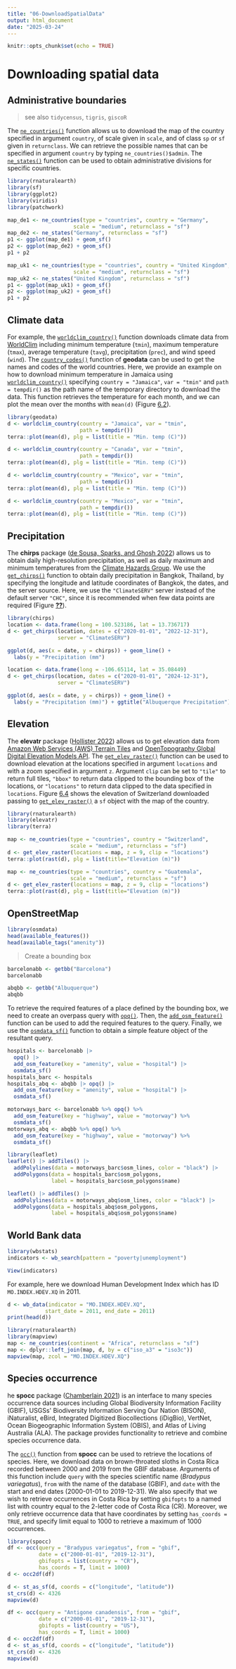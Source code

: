 ```yaml
---
title: "06-DownloadSpatialData"
output: html_document
date: "2025-03-24"
---
```


```r
knitr::opts_chunk$set(echo = TRUE)
```

# Downloading spatial data

## Administrative boundaries

> see also `tidycensus`, `tigris`, `giscoR`

The [`ne_countries()`](https://docs.ropensci.org/rnaturalearth/reference/ne_countries.html) function allows us to download the map of the country specified in argument `country`, of scale given in `scale`, and of class `sp` or `sf` given in `returnclass`. We can retrieve the possible names that can be specified in argument `country` by typing `ne_countries()$admin`. The [`ne_states()`](https://docs.ropensci.org/rnaturalearth/reference/ne_states.html) function can be used to obtain administrative divisions for specific countries.

```r
library(rnaturalearth)
library(sf)
library(ggplot2)
library(viridis)
library(patchwork)
```

```r
map_de1 <- ne_countries(type = "countries", country = "Germany", 
                     scale = "medium", returnclass = "sf")
map_de2 <- ne_states("Germany", returnclass = "sf")
p1 <- ggplot(map_de1) + geom_sf()
p2 <- ggplot(map_de2) + geom_sf()
p1 + p2
```

```r
map_uk1 <- ne_countries(type = "countries", country = "United Kingdom", 
                     scale = "medium", returnclass = "sf")
map_uk2 <- ne_states("United Kingdom", returnclass = "sf")
p1 <- ggplot(map_uk1) + geom_sf()
p2 <- ggplot(map_uk2) + geom_sf()
p1 + p2
```

## Climate data

For example, the [`worldclim_country()`](https://rdrr.io/pkg/geodata/man/worldclim.html) function downloads climate data from [WorldClim](https://www.worldclim.org/) including minimum temperature (`tmin`), maximum temperature (`tmax`), average temperature (`tavg`), precipitation (`prec`), and wind speed (`wind`). The [`country_codes()`](https://rdrr.io/pkg/geodata/man/countries.html) function of **geodata** can be used to get the names and codes of the world countries. Here, we provide an example on how to download minimum temperature in Jamaica using [`worldclim_country()`](https://rdrr.io/pkg/geodata/man/worldclim.html) specifying `country = "Jamaica"`, `var = "tmin"` and `path = tempdir()` as the path name of the temporary directory to download the data. This function retrieves the temperature for each month, and we can plot the mean over the months with `mean(d)` (Figure [6.2](https://www.paulamoraga.com/book-spatial/r-packages-to-download-open-spatial-data.html#fig:opengeodata)).

```r
library(geodata)
d <- worldclim_country(country = "Jamaica", var = "tmin", 
                       path = tempdir())
terra::plot(mean(d), plg = list(title = "Min. temp (C)"))
```

```r
d <- worldclim_country(country = "Canada", var = "tmin", 
                       path = tempdir())
terra::plot(mean(d), plg = list(title = "Min. temp (C)"))
```

```r
d <- worldclim_country(country = "Mexico", var = "tmin", 
                       path = tempdir())
terra::plot(mean(d), plg = list(title = "Min. temp (C)"))
```

```r
d <- worldclim_country(country = "Mexico", var = "tmin", 
                       path = tempdir())
terra::plot(mean(d), plg = list(title = "Min. temp (C)"))
```

## Precipitation

The **chirps** package ([de Sousa, Sparks, and Ghosh 2022](https://www.paulamoraga.com/book-spatial/references.html#ref-R-chirps)) allows us to obtain daily high-resolution precipitation, as well as daily maximum and minimum temperatures from the [Climate Hazards Group](https://www.chc.ucsb.edu/). We use the [`get_chirps()`](https://docs.ropensci.org/chirps/reference/get_chirps.html) function to obtain daily precipitation in Bangkok, Thailand, by specifying the longitude and latitude coordinates of Bangkok, the dates, and the server source. Here, we use the `"ClimateSERV"` server instead of the default server `"CHC"`, since it is recommended when few data points are required (Figure [**??**](https://www.paulamoraga.com/book-spatial/r-packages-to-download-open-spatial-data.html#fig:openchirpsimg)).

```r
library(chirps)
location <- data.frame(long = 100.523186, lat = 13.736717)
d <- get_chirps(location, dates = c("2020-01-01", "2022-12-31"), 
                server = "ClimateSERV")
```

```r
ggplot(d, aes(x = date, y = chirps)) + geom_line() +
  labs(y = "Precipitation (mm")
```

```r
location <- data.frame(long = -106.65114, lat = 35.08449)
d <- get_chirps(location, dates = c("2020-01-01", "2024-12-31"), 
                server = "ClimateSERV")
```

```r
ggplot(d, aes(x = date, y = chirps)) + geom_line() +
  labs(y = "Precipitation (mm)") + ggtitle("Albuquerque Precipitation")
```

## Elevation

The **elevatr** package ([Hollister 2022](https://www.paulamoraga.com/book-spatial/references.html#ref-R-elevatr)) allows us to get elevation data from [Amazon Web Services (AWS) Terrain Tiles](https://registry.opendata.aws/terrain-tiles/) and [OpenTopography Global Digital Elevation Models API](https://portal.opentopography.org/apidocs/#/Public/getGlobalDem). The [`get_elev_raster()`](https://rdrr.io/pkg/elevatr/man/get_elev_raster.html) function can be used to download elevation at the locations specified in argument `locations` and with a zoom specified in argument `z`. Argument `clip` can be set to `"tile"` to return full tiles, `"bbox"` to return data clipped to the bounding box of the locations, or `"locations"` to return data clipped to the data specified in `locations`. Figure [6.4](https://www.paulamoraga.com/book-spatial/r-packages-to-download-open-spatial-data.html#fig:openelevatr) shows the elevation of Switzerland downloaded passing to [`get_elev_raster()`](https://rdrr.io/pkg/elevatr/man/get_elev_raster.html) a `sf` object with the map of the country.

```r
library(rnaturalearth)
library(elevatr)
library(terra)
```

```r
map <- ne_countries(type = "countries", country = "Switzerland", 
                    scale = "medium", returnclass = "sf")
d <- get_elev_raster(locations = map, z = 9, clip = "locations")
terra::plot(rast(d), plg = list(title="Elevation (m)"))
```

```r
map <- ne_countries(type = "countries", country = "Guatemala", 
                    scale = "medium", returnclass = "sf")
d <- get_elev_raster(locations = map, z = 9, clip = "locations")
terra::plot(rast(d), plg = list(title="Elevation (m)"))
```

## OpenStreetMap

```r
library(osmdata)
head(available_features())
head(available_tags("amenity"))
```

> Create a bounding box

```r
barcelonabb <- getbb("Barcelona")
barcelonabb
```

```r
abqbb <- getbb("Albuquerque")
abqbb
```

To retrieve the required features of a place defined by the bounding box, we need to create an overpass query with [`opq()`](https://docs.ropensci.org/osmdata/reference/opq.html). Then, the [`add_osm_feature()`](https://docs.ropensci.org/osmdata/reference/add_osm_feature.html) function can be used to add the required features to the query. Finally, we use the [`osmdata_sf()`](https://docs.ropensci.org/osmdata/reference/osmdata_sf.html) function to obtain a simple feature object of the resultant query.

```r
hospitals <- barcelonabb |> 
  opq() |> 
  add_osm_feature(key = "amenity", value = "hospital") |> 
  osmdata_sf()
hospitals_barc <- hospitals
hospitals_abq <- abqbb |> opq() |> 
  add_osm_feature(key = "amenity", value = "hospital") |> 
  osmdata_sf()
```

```r
motorways_barc <- barcelonabb %>% opq() %>%
  add_osm_feature(key = "highway", value = "motorway") %>%
  osmdata_sf()
motorways_abq <- abqbb %>% opq() %>%
  add_osm_feature(key = "highway", value = "motorway") %>%
  osmdata_sf()
```

```r
library(leaflet)
leaflet() |> addTiles() |> 
  addPolylines(data = motorways_barc$osm_lines, color = "black") |> 
  addPolygons(data = hospitals_barc$osm_polygons, 
              label = hospitals_barc$osm_polygons$name)
```

```r
leaflet() |> addTiles() |> 
  addPolylines(data = motorways_abq$osm_lines, color = "black") |> 
  addPolygons(data = hospitals_abq$osm_polygons, 
              label = hospitals_abq$osm_polygons$name)
```

## World Bank data

```r
library(wbstats)
indicators <- wb_search(pattern = "poverty|unemployment")
```

```r
View(indicators)
```

For example, here we download Human Development Index which has ID `MO.INDEX.HDEV.XQ` in 2011.

```r
d <- wb_data(indicator = "MO.INDEX.HDEV.XQ", 
            start_date = 2011, end_date = 2011)
print(head(d))
```

```r
library(rnaturalearth)
library(mapview)
map <- ne_countries(continent = "Africa", returnclass = "sf")
map <- dplyr::left_join(map, d, by = c("iso_a3" = "iso3c"))
mapview(map, zcol = "MO.INDEX.HDEV.XQ")
```

## Species occurrence

he **spocc** package ([Chamberlain 2021](https://www.paulamoraga.com/book-spatial/references.html#ref-R-spocc)) is an interface to many species occurrence data sources including Global Biodiversity Information Facility (GBIF), USGSs\' Biodiversity Information Serving Our Nation (BISON), iNaturalist, eBird, Integrated Digitized Biocollections (iDigBio), VertNet, Ocean Biogeographic Information System (OBIS), and Atlas of Living Australia (ALA). The package provides functionality to retrieve and combine species occurrence data.

The [`occ()`](https://docs.ropensci.org/spocc/reference/occ.html) function from **spocc** can be used to retrieve the locations of species. Here, we download data on brown-throated sloths in Costa Rica recorded between 2000 and 2019 from the GBIF database. Arguments of this function include `query` with the species scientific name (*Bradypus variegatus*), `from` with the name of the database (GBIF), and `date` with the start and end dates (2000-01-01 to 2019-12-31). We also specify that we wish to retrieve occurrences in Costa Rica by setting `gbifopts` to a named list with country equal to the 2-letter code of Costa Rica (CR). Moreover, we only retrieve occurrence data that have coordinates by setting `has_coords = TRUE`, and specify limit equal to 1000 to retrieve a maximum of 1000 occurrences.

```r
library(spocc)
df <- occ(query = "Bradypus variegatus", from = "gbif", 
          date = c("2000-01-01", "2019-12-31"), 
          gbifopts = list(country = "CR"), 
          has_coords = T, limit = 1000)
d <- occ2df(df)
```

```r
d <- st_as_sf(d, coords = c("longitude", "latitude"))
st_crs(d) <- 4326
mapview(d)
```

```r
df <- occ(query = "Antigone canadensis", from = "gbif", 
          date = c("2000-01-01", "2019-12-31"), 
          gbifopts = list(country = "US"), 
          has_coords = T, limit = 1000)
d <- occ2df(df)
d <- st_as_sf(d, coords = c("longitude", "latitude"))
st_crs(d) <- 4326
mapview(d)
```
